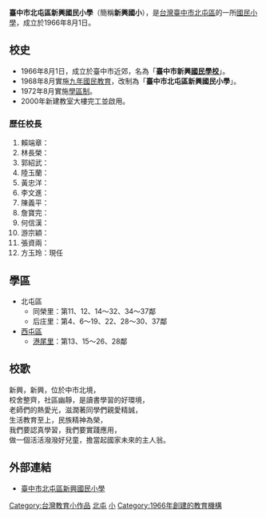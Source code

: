 {{Infobox_School
|name           =臺中市北屯區新興國民小學<br>Taichung Xin-Xing <br>Elementary School
|image          =
|motto          =
|established    =1966年8月1日
|type           =市立[[國民小學|國民小學]]
|affiliation    =[[臺中市政府|臺中市政府]]
|district       ={{TWN}}[[臺中市|臺中市]][[北屯區|北屯區]]
|president      =
|principal      =方玉玲
|head of school =
|dean           =
|faculty        =43員
|staff          =12員
|enrollment     =749人
|free_label     =校地面積
|free_text      =12,662[[平方公尺|平方公尺]]
|free_label2    =
|free_text2     =
|location       =[[臺中市|臺中市]][[北屯區|北屯區]]新興路20號
|information    =
|website        =
校訓：霸凌
[http://www.xxes.tc.edu.tw www.xxes.tc.edu.tw]
}}

'''臺中市北屯區新興國民小學'''（簡稱'''新興國小'''），是[[台灣|台灣]][[臺中市|臺中市]][[北屯區|北屯區]]的一所[[國民小學|國民小學]]，成立於1966年8月1日。

== 校史 ==
*1966年8月1日，成立於臺中市近郊，名為「'''臺中市新興[[國民學校|國民學校]]'''」。
*1968年8月實施[[九年國民教育|九年國民教育]]，改制為「'''臺中市北屯區新興國民小學'''」。
*1972年8月實施[[學區制|學區制]]。
*2000年新建教室大樓完工並啟用。

=== 歷任校長 ===
#賴端章：
#林長榮：
#郭紹武：
#陸玉蘭：
#黃忠洋：
#李文進：
#陳義平：
#詹寶完：
#何信漢：
#游宗穎：
#張資兩：
#方玉玲：現任

== 學區 ==
*北屯區
**同榮里：第11、12、14～32、34～37鄰
**后庄里：第4、6～19、22、28～30、37鄰
*[[西屯區|西屯區]]
**[[港尾里|港尾里]]：第13、15～26、28鄰

== 校歌 ==
新興，新興，位於中市北境，<br>
校舍整齊，社區幽靜，是讀書學習的好環境，<br>
老師們的熱愛光，滋潤著同學們親愛精誠，<br>
生活教育至上，民族精神為榮，<br>
我們要認真學習，我們要實踐應用，<br>
做一個活活潑潑好兒童，擔當起國家未來的主人翁。

== 外部連結 ==
*[http://www.xxes.tc.edu.tw 臺中市北屯區新興國民小學] {{Wayback|url=http://www.xxes.tc.edu.tw/ |date=20200202194139 }}

{{臺中市國民中小學}}
{{台灣教育小作品}}
[[Category:台灣教育小作品|Category:台灣教育小作品]]
[[Category:臺中市立國民小學|北屯]]
[[Category:北屯區學校|小]]
[[Category:1966年創建的教育機構|Category:1966年創建的教育機構]]